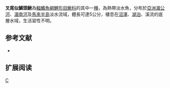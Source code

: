 {{Speciesbox 
| taxon = Lepidocephalichthys furcatus
| status = NE
| status_system = IUCN3.1
| authority =  [[de_Beaufort|de Beaufort]], 1933
| synonyms = *''Lepidocephalus furcatus,de Beaufort, 1933''
}}
'''叉尾似鱗頭鰍'''為[[輻鰭魚綱|輻鰭魚綱]][[鯉形目|鯉形目]][[鰍科|鰍科]]的其中一[[種|種]]，為熱帶淡水魚，分布於[[亞洲|亞洲]][[湄公河|湄公河]]、[[湄南河|湄南河]]及[[馬來半島|馬來半島]]淡水流域，體長可達5公分，棲息在[[沼澤|沼澤]]、[[湖泊|湖泊]]、溪流的底層水域，生活習性不明。

==参考文献==
{{refbegin}}
*{{FishBase_species|genus=Lepidocephalichthys|species=furcatus|year=2014|month=2}}
{{refend}}

== 扩展阅读 ==
{{refbegin}}
{{wikispecies-inline|Lepidocephalichthys furcatus|叉尾似鱗頭鰍}}
{{refend}}
{{Taxonbar|from=Q5565685}}

[[Category:似鱗頭鰍屬|C]]


{{魚類小作品}}